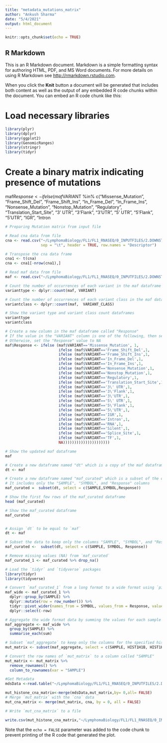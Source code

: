 ```yaml
---
title: "metadata_mutations_matrix"
author: "Ankush Sharma"
date: "5/4/2021"
output: html_document
---
```


```r
knitr::opts_chunk$set(echo = TRUE)
```

## R Markdown

This is an R Markdown document. Markdown is a simple formatting syntax for authoring HTML, PDF, and MS Word documents. For more details on using R Markdown see <http://rmarkdown.rstudio.com>.

When you click the **Knit** button a document will be generated that includes both content as well as the output of any embedded R code chunks within the document. You can embed an R code chunk like this:

# Load necessary libraries
```r
library(plyr)
library(dplyr)
library(ggplot2)
library(GenomicRanges)
library(stringr)
library(tidyr)
```



# Create a binary matrix indicating presence of mutations
maf$Response <- ifelse(maf$VARIANT %in% c("Missense_Mutation", "Frame_Shift_Del", "Frame_Shift_Ins", "In_Frame_Del", 
                                           "In_Frame_Ins", "Nonsense_Mutation", "Nonstop_Mutation", "Regulatory", 
                                           "Translation_Start_Site", "3' UTR", "3'Flank", "3'UTR", "5' UTR", 
                                           "5'Flank", "5'UTR", "IGR", "Intron





```r


# Preparing Mutation matrix from input file

# Read cna data from file
cna <- read.csv("~/LymphomaBiology/FL1/FL1_RNASEQ/0_INPUTFILES/2.DOWNSTREAM_INPUT/CNA/binary_gisticROI_allbiopsies.txt", 
                sep = "\t", header = TRUE, row.names = "Descriptor")

# Transpose the cna data frame
cna1 <- t(cna)
cna <- cna1[-nrow(cna1),]

# Read maf data from file
maf <- read.csv("~/LymphomaBiology/FL1/FL1_RNASEQ/0_INPUTFILES/2.DOWNSTREAM_INPUT/wes/testdata.txt", sep = ",")

# Count the number of occurrences of each variant in the maf dataframe
varianttype <- dplyr::count(maf, VARIANT)

# Count the number of occurrences of each variant class in the maf dataframe
variantclass <- dplyr::count(maf,  VARIANT_CLASS)

# Show the variant type and variant class count dataframes
varianttype
variantclass

# Create a new column in the maf dataframe called "Response"
# If the value in the "VARIANT" column is one of the following, then set the "Response" value to 1
# Otherwise, set the "Response" value to NA
maf$Response <- ifelse (maf$VARIANT=='Missense_Mutation', 1,
                        ifelse (maf$VARIANT=='Frame_Shift_Del',1,
                        ifelse (maf$VARIANT=='Frame_Shift_Ins',1,
                        ifelse (maf$VARIANT=='In_Frame_Del',1,
                        ifelse (maf$VARIANT=='In_Frame_Ins',1,
                        ifelse (maf$VARIANT=='Nonsense_Mutation',1,
                        ifelse (maf$VARIANT=='Nonstop_Mutation',1,
                        ifelse (maf$VARIANT=='Regulatory',1,
                        ifelse (maf$VARIANT=='Translation_Start_Site',1,
                        ifelse (maf$VARIANT=='3\' UTR',1,
                        ifelse (maf$VARIANT=='3\'Flank',1,
                        ifelse (maf$VARIANT=='3\'UTR',1,
                        ifelse (maf$VARIANT=='5\' UTR',1,
                        ifelse (maf$VARIANT=='5\'Flank',1,
                        ifelse (maf$VARIANT=='5\'UTR',1,
                        ifelse (maf$VARIANT=='IGR',1,
                        ifelse (maf$VARIANT=='Intron',1,
                        ifelse (maf$VARIANT=='RNA',1,
                        ifelse (maf$VARIANT=='Silent',1,
                        ifelse (maf$VARIANT=='Splice_Site',1,
                        ifelse (maf$VARIANT=='TF',1,
                        NA)))))))))))))))))))))

# Show the updated maf dataframe
maf

# Create a new dataframe named "dt" which is a copy of the maf dataframe
dt <- maf

# Create a new dataframe named "maf_curated" which is a subset of the dt dataframe
# It includes only the "SAMPLE", "SYMBOL", and "Response" columns
maf_curated =  subset(dt, select = c(SAMPLE,SYMBOL,Response))

# Show the first few rows of the maf_curated dataframe
head (maf_curated)

# Show the maf_curated dataframe
maf_curated


# Assign `dt` to be equal to `maf`
dt <- maf

# Subset the data to keep only the columns "SAMPLE", "SYMBOL", and "Response"
maf_curated <-  subset(dt, select = c(SAMPLE, SYMBOL, Response))

# Remove missing values (NA) from `maf_curated`
maf_curated_1 <- maf_curated %>% drop_na()

# Load the `tidyr` and `tidyverse` packages
library(tidyr)
library(tidyverse)

# Convert `maf_curated_1` from a long format to a wide format using `pivot_wider`
maf_wide <- maf_curated_1 %>%
  dplyr::group_by(SAMPLE) %>%
  dplyr::mutate(row = row_number()) %>%
  tidyr::pivot_wider(names_from = SYMBOL, values_from = Response, values_fill = 0) %>%
  dplyr::select(-row)

# Aggregate the wide format data by summing the values for each sample
maf_aggregate <- maf_wide %>%
  group_by(SAMPLE) %>%
  summarise_each(sum)

# Subset `maf_aggregate` to keep only the columns for the specified histone genes and KDM genes
mut_matrix <- subset(maf_aggregate, select = c(SAMPLE, HIST1H1B, HIST1H2AG, HIST1H2AK, HIST1H2BI, HIST1H2BJ, HIST1H2BK, HIST1H2BM, HIST1H3G, HIST1H3H, HIST1H3I, HIST1H3J, HIST1H4B, HIST1H4D, HIST1H4H, HIST2H2AB, HIST2H2BE, KDM1A, KDM1B, KDM2A, KDM2B, KDM6A, KDM6B, UTY, KDM3A, KDM3B, JMJD1C, KDM4A, KDM4B, KDM4C, KDM5A, KDM5B, KDM5C, KDM5D))

# Convert the row names of `mut_matrix` to a column called "SAMPLE"
mut_matrix <- mut_matrix %>%
  remove_rownames() %>%
  column_to_rownames(var = "SAMPLE")

#Get Metadata
mdsData <-read.table("~/LymphomaBiology/FL1/FL1_RNASEQ/0_INPUTFILES/2.DOWNSTREAM_INPUT/Metadata/1_metadata_mutation_cna_matrix.txt", sep="\t",header=TRUE, check.names=FALSE,row.names = 1)

mut_histone_cna_matrix<-merge(mdsData,mut_matrix,by= 0,all= FALSE)
# Merge `mut_matrix` with the `cna` data
mut_cna_matrix <- merge(mut_matrix, cna, by = 0, all = FALSE)

# Write `mut_cna_matrix` to a file

write.csv(mut_histone_cna_matrix,"~/LymphomaBiology/FL1/FL1_RNASEQ/0_INPUTFILES/2.DOWNSTREAM_INPUT/Metadata/1_KDMFamily_Histone_Mutation_CNA_Amplification_matrix.csv", sep="\t",quote = F,row.names = F)
```
Note that the `echo = FALSE` parameter was added to the code chunk to prevent printing of the R code that generated the plot.
